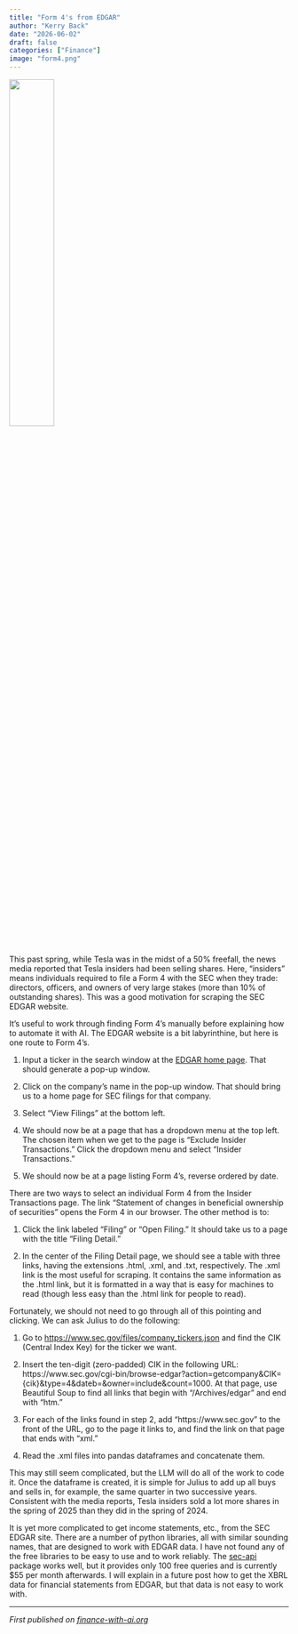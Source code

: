 ```yaml
---
title: "Form 4's from EDGAR"
author: "Kerry Back"
date: "2026-06-02"
draft: false
categories: ["Finance"]
image: "form4.png"  
---
```


![](more-edgar.png){width=40% fig-align="center"}


This past spring, while Tesla was in the midst of a 50% freefall, the news media reported that Tesla insiders had been selling shares.  Here, "insiders" means individuals required to file a Form 4 with the SEC when they trade: directors, officers, and owners of very large stakes (more than 10% of outstanding shares).  This was a good motivation for scraping the SEC EDGAR website.    

It's useful to work through finding Form 4's manually before explaining how to automate it with AI.  The EDGAR website is a bit labyrinthine, but here is one route to Form 4's.  

1. Input a ticker in the search window at the [EDGAR home page](https://www.sec.gov/search-filings).  That should generate a pop-up window.

2. Click on the company's name in the pop-up window.  That should bring us to a home page for SEC filings for that company.  

3. Select "View Filings" at the bottom left.  

4. We should now be at a page that has a dropdown menu at the top left.  The chosen item when we get to the page is "Exclude Insider Transactions."  Click the dropdown menu and select "Insider Transactions." 

5.  We should now be at a page listing Form 4's, reverse ordered by date. 

There are two ways to select an individual Form 4 from the Insider Transactions page.  The link "Statement of changes in beneficial ownership of securities" opens the Form 4 in our browser.  The other method is to:

1. Click the link labeled "Filing"  or "Open Filing." It should take us to a page with the title "Filing Detail."

2. In the center of the Filing Detail page, we should see a table with three links, having the extensions .html, .xml, and .txt, respectively.  The .xml link is the most useful for scraping.  It contains the same information as the .html link, but it is formatted in a way that is easy for machines to read (though less easy than the .html link for people to read).

Fortunately, we should not need to go through all of this pointing and clicking.  We can ask Julius to do the following:

1.  Go to [https://www.sec.gov/files/company_tickers.json](https://www.sec.gov/files/company_tickers.json) and find the CIK (Central Index Key) for the ticker we want.

2.  Insert the ten-digit (zero-padded) CIK in the following URL: https://www.sec.gov/cgi-bin/browse-edgar?action=getcompany&CIK={cik}&type=4&dateb=&owner=include&count=1000.  At that page, use Beautiful Soup to find all links that begin with "/Archives/edgar" and end with "htm."

3.  For each of the links found in step 2, add "https://www.sec.gov" to the front of the URL, go to the page it links to, and find the link on that page that ends with "xml."

4.  Read the .xml files into pandas dataframes and concatenate them.

This may still seem complicated, but the LLM will do all of the work to code it.  Once the dataframe is created, it is simple for Julius to add up all buys and sells in, for example, the same quarter in two successive years.  Consistent with the media reports, Tesla insiders sold a lot more shares in the spring of 2025 than they did in the spring of 2024.

It is yet more complicated to get income statements, etc., from the SEC EDGAR site.  There are a number of python libraries, all with similar sounding names, that are designed to work with EDGAR data.  I have not found any of the free libraries to be easy to use and to work reliably.  The [sec-api](https://sec-api.io/docs/sec-filings-render-api/python-example) package works well, but it provides only 100 free queries and is currently $55 per month afterwards.  I will explain in a future post how to get the XBRL data for financial statements from EDGAR, but that data is not easy to work with.


---

*First published on [finance-with-ai.org](https://finance-with-ai.org)* 